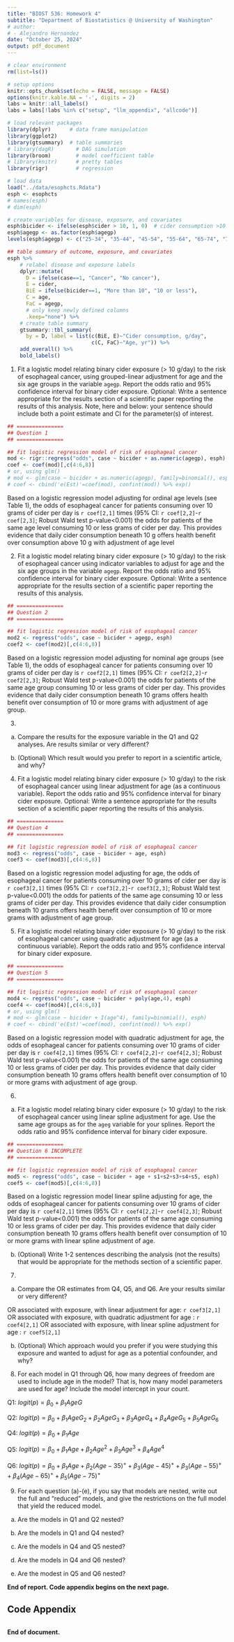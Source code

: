 ```yaml
---
title: "BIOST 536: Homework 4"
subtitle: "Department of Biostatistics @ University of Washington"
# author: 
# - Alejandro Hernandez
date: "October 25, 2024"
output: pdf_document
---
```


```r
# clear environment
rm(list=ls())

# setup options
knitr::opts_chunk$set(echo = FALSE, message = FALSE)
options(knitr.kable.NA = '-', digits = 2)
labs = knitr::all_labels()
labs = labs[!labs %in% c("setup", "llm_appendix", "allcode")]
```

```r
# load relevant packages
library(dplyr)      # data frame manipulation
library(ggplot2)
library(gtsummary)  # table summaries
# library(dagR)       # DAG simulation
library(broom)        # model coefficient table
# library(knitr)      # pretty tables
library(rigr)         # regression

# load data
load("../data/esophcts.Rdata")
esph <- esophcts
# names(esph)
# dim(esph)

# create variables for disease, exposure, and covariates
esph$bicider <- ifelse(esph$cider > 10, 1, 0)  # cider consumption >10 g/day
esph$agegp <- as.factor(esph$agegp)
levels(esph$agegp) <- c("25-34", "35-44", "45-54", "55-64", "65-74", "75+")

```

```r
## table summary of outcome, exposure, and covariates
esph %>% 
    # relabel disease and exposure labels
    dplyr::mutate(
      D = ifelse(case==1, "Cancer", "No cancer"),
      E = cider,
      BiE = ifelse(bicider==1, "More than 10", "10 or less"),
      C = age,
      FaC = agegp,
      # only keep newly defined columns
      .keep="none") %>%
    # create table summary
    gtsummary::tbl_summary(
      by = D, label = list(c(BiE, E)~"Cider consumption, g/day", 
                           c(C, FaC)~"Age, yr")) %>%
    add_overall() %>%
    bold_labels()

```

1. Fit a logistic model relating binary cider exposure (> 10 g/day) to the risk of esophageal cancer, using grouped-linear adjustment for age and the six age groups in the variable `agegp`. Report the odds ratio and 95% confidence interval for binary cider exposure. Optional: Write a sentence appropriate for the results section of a scientific paper reporting the results of this analysis. Note, here and below: your sentence should include both a point estimate and CI for the parameter(s) of interest.

```r
## ===============
## Question 1
## ===============

## fit logistic regression model of risk of esophageal cancer
mod <- rigr::regress("odds", case ~ bicider + as.numeric(agegp), esph)
coef <- coef(mod)[,c(4:6,8)]
# or, using glm()
# mod <- glm(case ~ bicider + as.numeric(agegp), family=binomial(), esph)
# coef <- cbind('e(Est)'=coef(mod), confint(mod)) %>% exp()
```

Based on a logistic regression model adjusting for ordinal age levels (see Table 1), the odds of esophageal cancer for patients consuming over 10 grams of cider per day  is `r coef[2,1]` times (95% CI: `r coef[2,2]`-`r coef[2,3]`; Robust Wald test p-value<0.001) the odds for patients of the same age level consuming 10 or less grams of cider per day. This provides evidence that daily cider consumption beneath 10 g offers health benefit over consumption above 10 g with adjustment of age level

2. Fit a logistic model relating binary cider exposure (> 10 g/day) to the risk of esophageal cancer using indicator variables to adjust for age and the six age groups in the variable `agegp`. Report the odds ratio and 95% confidence interval for binary cider exposure. Optional: Write a sentence appropriate for the results section of a scientific paper reporting the results of this analysis. 

```r
## ===============
## Question 2
## ===============

## fit logistic regression model of risk of esophageal cancer
mod2 <- regress("odds", case ~ bicider + agegp, esph)
coef2 <- coef(mod2)[,c(4:6,8)]

```

Based on a logistic regression model adjusting for nominal age groups (see Table 1), the odds of esophageal cancer for patients consuming over 10 grams of cider per day  is `r coef2[2,1]` times (95% CI: `r coef2[2,2]`-`r coef2[2,3]`; Robust Wald test p-value<0.001) the odds for patients of the same age group consuming 10 or less grams of cider per day. This provides evidence that daily cider consumption beneath 10 grams offers health benefit over consumption of 10 or more grams with adjustment of age group.

3. 

(a) Compare the results for the exposure variable in the Q1 and Q2 analyses. Are results similar or very different?

(b) (Optional) Which result would you prefer to report in a scientific article, and why?

4. Fit a logistic model relating binary cider exposure (> 10 g/day) to the risk of esophageal cancer using linear adjustment for age (as a continuous variable). Report the odds ratio and 95% confidence interval for binary cider exposure. Optional: Write a sentence appropriate for the results section of a scientific paper reporting the results of this analysis.

```r
## ===============
## Question 4
## ===============

## fit logistic regression model of risk of esophageal cancer
mod3 <- regress("odds", case ~ bicider + age, esph)
coef3 <- coef(mod3)[,c(4:6,8)]

```

Based on a logistic regression model adjusting for age, the odds of esophageal cancer for patients consuming over 10 grams of cider per day  is `r coef3[2,1]` times (95% CI: `r coef3[2,2]`-`r coef3[2,3]`; Robust Wald test p-value<0.001) the odds for patients of the same age consuming 10 or less grams of cider per day. This provides evidence that daily cider consumption beneath 10 grams offers health benefit over consumption of 10 or more grams with adjustment of age group.

5. Fit a logistic model relating binary cider exposure (> 10 g/day) to the risk of esophageal cancer using quadratic adjustment for age (as a continuous variable). Report the odds ratio and 95% confidence interval for binary cider exposure.

```r
## ===============
## Question 5
## ===============

## fit logistic regression model of risk of esophageal cancer
mod4 <- regress("odds", case ~ bicider + poly(age,4), esph)
coef4 <- coef(mod4)[,c(4:6,8)]
# or, using glm()
# mod <- glm(case ~ bicider + I(age^4), family=binomial(), esph)
# coef <- cbind('e(Est)'=coef(mod), confint(mod)) %>% exp()

```

Based on a logistic regression model with quadratic adjustment for age, the odds of esophageal cancer for patients consuming over 10 grams of cider per day  is `r coef4[2,1]` times (95% CI: `r coef4[2,2]`-`r coef4[2,3]`; Robust Wald test p-value<0.001) the odds for patients of the same age consuming 10 or less grams of cider per day. This provides evidence that daily cider consumption beneath 10 grams offers health benefit over consumption of 10 or more grams with adjustment of age group.

6. 

(a) Fit a logistic model relating binary cider exposure (> 10 g/day) to the risk of esophageal cancer using linear spline adjustment for age. Use the same age groups as for the `ageg` variable for your splines. Report the odds ratio and 95% confidence interval for binary cider exposure.

```r
## ===============
## Question 6 INCOMPLETE
## ===============

## fit logistic regression model of risk of esophageal cancer
mod5 <- regress("odds", case ~ bicider + age + s1+s2+s3+s4+s5, esph)
coef5 <- coef(mod5)[,c(4:6,8)]

```

Based on a logistic regression model linear spline adjusting for age, the odds of esophageal cancer for patients consuming over 10 grams of cider per day  is `r coef4[2,1]` times (95% CI: `r coef4[2,2]`-`r coef4[2,3]`; Robust Wald test p-value<0.001) the odds for patients of the same age consuming 10 or less grams of cider per day. This provides evidence that daily cider consumption beneath 10 grams offers health benefit over consumption of 10 or more grams with linear spline adjustment of age.

(b) (Optional) Write 1-2 sentences describing the analysis (not the results) that would be appropriate for the methods section of a scientific paper.

7.

(a) Compare the OR estimates from Q4, Q5, and Q6. Are your results similar or very different?

OR associated with exposure, with linear adjustment for age: `r coef3[2,1]`
OR associated with exposure, with quadratic adjustment for age : `r coef4[2,1]`
OR associated with exposure, with linear spline adjustment for age : `r coef5[2,1]`

(b) (Optional) Which approach would you prefer if you were studying this exposure and wanted to adjust for age as a potential confounder, and why?

8. For each model in Q1 through Q6, how many degrees of freedom are used to include age in the model? That is, how many model parameters are used for age? Include the model intercept in your count.

Q1: $logit(p)=\beta_0+\beta_1AgeG$

Q2: $logit(p)=\beta_0+\beta_1AgeG_2+\beta_2AgeG_3+\beta_3AgeG_4+\beta_4AgeG_5+\beta_5AgeG_6$

Q4: $logit(p)=\beta_0+\beta_1Age$

Q5: $logit(p)=\beta_0+\beta_1Age+\beta_2Age^2+\beta_3Age^3+\beta_4Age^4$

Q6: $logit(p)=\beta_0+\beta_1Age+\beta_2(Age-35)^++\beta_3(Age-45)^++\beta_3(Age-55)^++\beta_4(Age-65)^++\beta_5(Age-75)^+$

9. For each question (a)-(e), if you say that models are nested, write out the full and “reduced” models, and give the restrictions on the full model that yield the reduced model.

(a) Are the models in Q1 and Q2 nested?

(b) Are the models in Q1 and Q4 nested?

(c) Are the models in Q4 and Q5 nested?

(d) Are the models in Q4 and Q6 nested?

(e) Are the modest in Q5 and Q6 nested?

**End of report. Code appendix begins on the next page.**

\pagebreak

## Code Appendix

```r
```

**End of document.**
